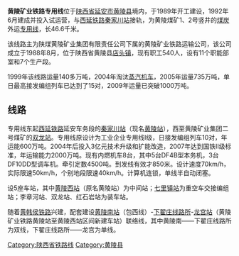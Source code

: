 '''黄陵矿业铁路专用线'''位于[[陕西省|陕西省]][[延安市|延安市]][[黄陵县|黄陵县]]境内，于1989年开工建设，1992年6月建成并投入试运营，与[[西延铁路|西延铁路]][[秦家川站|秦家川站]]接轨，为黄陵煤矿1、2号竖井的[[煤炭|煤炭]]外运[[专用线|专用线]]，长46.6千米。

该线路主为陕煤黄陵矿业集团有限责任公司下属的黄陵矿业铁路运输公司，该公司成立于1988年8月，位于陕西省黄陵县[[店头镇_(黄陵县)|店头镇]]，现有职工540人，设有11个职能部室和7个生产段。

1999年该线路运量140多万吨，2004年淘汰[[蒸汽机车|蒸汽机车]]，2005年运量735万吨，单日最高接发编组列车已达到了15对，2009年运量已突破1000万吨。

==线路==
专用线东起[[西延铁路|西延铁路]]延安车务段的[[秦家川站|秦家川站]]（现名[[黄陵站|黄陵站]]），西至黄陵矿业集团二号煤矿的[[双龙站|双龙站]]。专用线原设计为工业企业专用线I级，日接发编组列车10对，年运能600万吨。2004年后投入3亿元技术升级和扩能改造，2007年达到国铁II级标准，年运输能力2000万吨。现有内燃机车8台，其中5台DF4B型本务机，3台DF10DD型调车机。牵引定数4500吨。到发线有效才850米。设计速度70km/h，实际限速50km/h，个别地段限速40km/h。计算机连锁，单线半自动闭塞。

设5座车站，其中[[黄陵西站|黄陵西站]]（原名黄陵站）为中间站；[[七里镇站|七里镇站]]为重空车交接编组站；李章河站、双龙站、红石岩站为装车站。

随着[[黄韩侯铁路|黄韩侯铁路]]兴建，配套建设[[黄陵南站|黄陵南站]]（包西线）-[[下翟庄线路所|下翟庄线路所]]-[[龙宫站|龙宫站]]（黄陵矿业铁路黄陵站至黄陵西站区间新建车站）联络线，其中黄陵南——下翟庄线路所为双线，下翟庄线路所——龙宫为单线。 

{{中国铁路}}
[[Category:陕西省铁路线|Category:陕西省铁路线]]
[[Category:黄陵县|Category:黄陵县]]